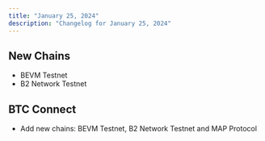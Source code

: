 ```yaml
---
title: "January 25, 2024"
description: "Changelog for January 25, 2024"
---
```



## New Chains

- BEVM Testnet
- B2 Network Testnet  

## BTC Connect

- Add new chains: BEVM Testnet, B2 Network Testnet and MAP Protocol